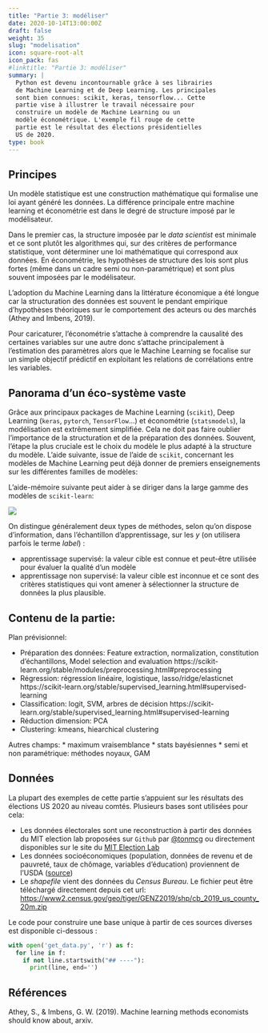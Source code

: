 ```yaml
---
title: "Partie 3: modéliser"
date: 2020-10-14T13:00:00Z
draft: false
weight: 35
slug: "modelisation"
icon: square-root-alt
icon_pack: fas
#linktitle: "Partie 3: modéliser"
summary: |
  Python est devenu incontournable grâce à ses librairies
  de Machine Learning et de Deep Learning. Les principales
  sont bien connues: scikit, keras, tensorflow... Cette
  partie vise à illustrer le travail nécessaire pour
  construire un modèle de Machine Learning ou un
  modèle économétrique. L'exemple fil rouge de cette
  partie est le résultat des élections présidentielles
  US de 2020.
type: book
---
```



## Principes

Un modèle statistique est une construction mathématique qui formalise une loi
ayant généré les données. La différence principale entre machine learning et économétrie
est dans le degré de structure imposé par le modélisateur. 

Dans le premier cas,
la structure imposée par le *data scientist* est minimale et ce sont plutôt
les algorithmes qui, sur des critères de performance statistique, vont
déterminer une loi mathématique qui correspond aux données. En économétrie,
les hypothèses de structure des lois sont plus fortes (même dans un cadre semi ou non-paramétrique) et sont plus souvent imposées
par le modélisateur.

L'adoption du Machine Learning dans la littérature économique a été longue car la structuration des données est souvent le pendant empirique d'hypothèses théoriques sur le comportement des acteurs ou des marchés (Athey and Imbens, 2019). 

Pour caricaturer, l’économétrie s’attache à comprendre la causalité des certaines variables sur une autre donc s'attache principalement à l'estimation des paramètres alors que le Machine Learning se focalise sur un simple objectif prédictif en exploitant les relations de corrélations entre les variables.

## Panorama d'un éco-système vaste

Grâce aux principaux packages de Machine Learning (`scikit`), Deep Learning (`keras`, `pytorch`, `TensorFlow`...) et économétrie  (`statsmodels`), la modélisation est extrêmement simplifiée. Cela ne doit pas faire oublier l'importance de la structuration et de la préparation des données. Souvent, l'étape la plus cruciale est le choix du modèle le plus adapté à la structure du modèle. L'aide suivante, issue de l'aide de `scikit`, concernant les modèles de Machine Learning peut déjà donner de premiers enseignements sur les différentes familles de modèles:

L'aide-mémoire suivante peut aider à se diriger dans la large gamme des modèles de `scikit-learn`: 

![](https://scikit-learn.org/stable/_static/ml_map.png)


On distingue généralement deux types de méthodes, selon qu'on dispose d'information, dans l'échantillon
d'apprentissage, sur les *y* (on utilisera parfois le terme *label*) :

* apprentissage supervisé: la valeur cible est connue et peut-être utilisée pour évaluer la qualité d'un modèle
* apprentissage non supervisé: la valeur cible est inconnue et ce sont des critères statistiques qui vont amener
à sélectionner la structure de données la plus plausible. 


## Contenu de la partie:

Plan prévisionnel:

* Préparation des données: Feature extraction, normalization, constitution d'échantillons,
Model selection and evaluation
https://scikit-learn.org/stable/modules/preprocessing.html#preprocessing
* Régression: régression linéaire, logistique, lasso/ridge/elasticnet
https://scikit-learn.org/stable/supervised_learning.html#supervised-learning
* Classification: logit, SVM, arbres de décision
https://scikit-learn.org/stable/supervised_learning.html#supervised-learning
* Réduction dimension: PCA
* Clustering: kmeans, hiearchical clustering

Autres champs:
* maximum vraisemblance
* stats bayésiennes
* semi et non paramétrique: méthodes noyaux, GAM

## Données

La plupart des exemples de cette partie s'appuient sur les résultats des
élections US 2020 au niveau comtés. Plusieurs bases sont utilisées pour 
cela:

* Les données électorales sont une reconstruction à partir des données du MIT election lab
proposées sur `Github` par [@tonmcg](https://github.com/tonmcg/US_County_Level_Election_Results_08-20)
ou directement disponibles sur le site du [MIT Election Lab](https://electionlab.mit.edu/data)
* Les données socioéconomiques (population, données de revenu et de pauvreté, 
taux de chômage, variables d'éducation) proviennent de l'USDA ([source](https://www.ers.usda.gov/data-products/county-level-data-sets/))
* Le *shapefile* vient des données du *Census Bureau*. Le fichier peut
être téléchargé directement depuis cet url:
<https://www2.census.gov/geo/tiger/GENZ2019/shp/cb_2019_us_county_20m.zip>

Le code pour construire une base unique à partir de ces sources diverses
est disponible ci-dessous : 

```python
with open('get_data.py', 'r') as f:
  for line in f:
    if not line.startswith("## ----"):
      print(line, end='')
```



## Références

Athey, S., & Imbens, G. W. (2019). Machine learning methods economists should know about, arxiv.